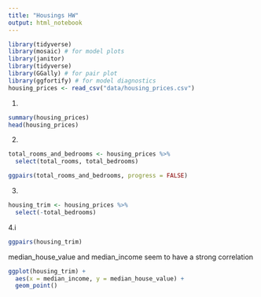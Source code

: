 ```yaml
---
title: "Housings HW"
output: html_notebook
---
```


```r
library(tidyverse)
library(mosaic) # for model plots
library(janitor)
library(tidyverse)
library(GGally) # for pair plot
library(ggfortify) # for model diagnostics
housing_prices <- read_csv("data/housing_prices.csv")
```

1.
```r
summary(housing_prices)
head(housing_prices)
```

2.
```r
total_rooms_and_bedrooms <- housing_prices %>% 
  select(total_rooms, total_bedrooms)

ggpairs(total_rooms_and_bedrooms, progress = FALSE)
```

3.
```r
housing_trim <- housing_prices %>% 
  select(-total_bedrooms)
```

4.i
```r
ggpairs(housing_trim)
```

median_house_value and median_income seem to have a strong correlation
```r
ggplot(housing_trim) +
  aes(x = median_income, y = median_house_value) +
  geom_point()
```





